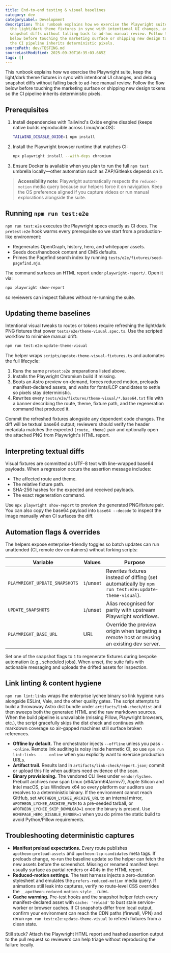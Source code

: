 ```yaml
---
title: End-to-end testing & visual baselines
category: dev
categoryLabel: Development
description: This runbook explains how we exercise the Playwright suite, keep
  the light/dark theme fixtures in sync with intentional UI changes, and debug
  snapshot diffs without falling back to ad-hoc manual review. Follow the flow
  below before touching the marketing surface or shipping new design tokens so
  the CI pipeline inherits deterministic pixels.
sourcePath: dev/TESTING.md
sourceLastModified: 2025-09-30T16:35:03.665Z
tags: []
---
```


This runbook explains how we exercise the Playwright suite, keep the light/dark theme fixtures in sync with
intentional UI changes, and debug snapshot diffs without falling back to ad-hoc manual review. Follow the flow below
before touching the marketing surface or shipping new design tokens so the CI pipeline inherits deterministic pixels.

## Prerequisites

1. Install dependencies with Tailwind's Oxide engine disabled (keeps native builds reproducible across Linux/macOS):
   ```bash
   TAILWIND_DISABLE_OXIDE=1 npm install
   ```
2. Install the Playwright browser runtime that matches CI:
   ```bash
   npx playwright install --with-deps chromium
   ```
3. Ensure Docker is available when you plan to run the full `npm test` umbrella locally—other automation such as
   ZAP/Gitleaks depends on it.

> **Accessibility note:** Playwright automatically respects the `reduced-motion` media query because our helpers force it
> on navigation. Keep the OS preference aligned if you capture videos or run manual explorations alongside the suite.

## Running `npm run test:e2e`

`npm run test:e2e` executes the Playwright specs exactly as CI does. The `pretest:e2e` hook warms every prerequisite so we
start from a production-like environment:

- Regenerates OpenGraph, history, hero, and whitepaper assets.
- Seeds docs/handbook content and CMS defaults.
- Primes the Pagefind search index by running `tests/e2e/fixtures/seed-pagefind.mjs`.

The command surfaces an HTML report under `playwright-report/`. Open it via:

```bash
npx playwright show-report
```

so reviewers can inspect failures without re-running the suite.

## Updating theme baselines

Intentional visual tweaks to routes or tokens require refreshing the light/dark PNG fixtures that power
`tests/e2e/theme-visual.spec.ts`. Use the scripted workflow to minimise manual drift:

```bash
npm run test:e2e:update-theme-visual
```

The helper wraps `scripts/update-theme-visual-fixtures.ts` and automates the full lifecycle:

1. Runs the same `pretest:e2e` preparations listed above.
2. Installs the Playwright Chromium build if missing.
3. Boots an Astro preview on-demand, forces reduced motion, preloads manifest-declared assets, and waits for fonts/LCP
   candidates to settle so pixels stay deterministic.
4. Rewrites every `tests/e2e/fixtures/theme-visual/*.base64.txt` file with a banner describing the route, theme, fixture
   path, and the regeneration command that produced it.

Commit the refreshed fixtures alongside any dependent code changes. The diff will be textual base64 output; reviewers
should verify the header metadata matches the expected `(route, theme)` pair and optionally open the attached PNG from
Playwright's HTML report.

## Interpreting textual diffs

Visual fixtures are committed as UTF-8 text with line-wrapped base64 payloads. When a regression occurs the assertion
message includes:

- The affected route and theme.
- The relative fixture path.
- SHA-256 hashes for the expected and received payloads.
- The exact regeneration command.

Use `npx playwright show-report` to preview the generated PNG/fixture pair. You can also copy the base64 payload into
`base64 --decode` to inspect the image manually when CI surfaces the diff.

## Automation flags & overrides

The helpers expose enterprise-friendly toggles so batch updates can run unattended (CI, remote dev containers) without
forking scripts:

| Variable                      | Values    | Purpose                                                                                             |
| ----------------------------- | --------- | --------------------------------------------------------------------------------------------------- |
| `PLAYWRIGHT_UPDATE_SNAPSHOTS` | `1`/unset | Rewrites fixtures instead of diffing (set automatically by `npm run test:e2e:update-theme-visual`). |
| `UPDATE_SNAPSHOTS`            | `1`/unset | Alias recognised for parity with upstream Playwright workflows.                                     |
| `PLAYWRIGHT_BASE_URL`         | URL       | Override the preview origin when targeting a remote host or reusing an existing dev server.         |

Set one of the snapshot flags to `1` to regenerate fixtures during bespoke automation (e.g., scheduled jobs). When unset,
the suite fails with actionable messaging and uploads the drifted assets for inspection.

## Link linting & content hygiene

`npm run lint:links` wraps the enterprise lychee binary so link hygiene runs alongside ESLint, Vale, and the other quality
gates. The script attempts to build a throwaway Astro dist bundle under `artifacts/link-check/dist` and then sweeps both the
generated HTML and the raw markdown sources. When the build pipeline is unavailable (missing Pillow, Playwright browsers,
etc.), the script gracefully skips the dist check and continues with markdown coverage so air-gapped machines still surface
broken references.

- **Offline by default.** The orchestrator injects `--offline` unless you pass `--online`. Remote link auditing is noisy inside
  hermetic CI, so use `npm run lint:links -- --online` when you explicitly want to exercise production URLs.
- **Artifact trail.** Results land in `artifacts/link-check/report.json`; commit or upload this file when auditors need
  evidence of the scan.
- **Binary provisioning.** The vendored CLI lives under `vendor/lychee`. Prebuilt archives now span Linux (x64/arm64/armv7),
  Apple Silicon and Intel macOS, plus Windows x64 so every platform our auditors use resolves to a deterministic binary.
  If the environment cannot reach GitHub, set `APOTHEON_LYCHEE_ARCHIVE_URL` to an internal mirror,
  `APOTHEON_LYCHEE_ARCHIVE_PATH` to a pre-seeded tarball, or `APOTHEON_LYCHEE_SKIP_DOWNLOAD=1` once the binary is present.
  Use `HOMEPAGE_HERO_DISABLE_RENDER=1` when you do prime the static build to avoid Python/Pillow requirements.

## Troubleshooting deterministic captures

- **Manifest preload expectations.** Every route publishes `apotheon:preload-assets` and `apotheon:lcp-candidates`
  meta tags. If preloads change, re-run the baseline update so the helper can fetch the new assets before the screenshot.
  Missing or renamed manifest keys usually surface as partial renders or 404s in the HTML report.
- **Reduced-motion settings.** The test harness injects a zero-duration stylesheet and emulates the
  `prefers-reduced-motion` media query. If animations still leak into captures, verify no route-level CSS overrides the
  `__apotheon-reduced-motion-style__` rules.
- **Cache warming.** Pre-test hooks and the snapshot helper fetch every manifest-declared asset with `cache: 'reload'` to
  bust stale service-worker or browser caches. If CI snapshots differ from local output, confirm your environment can
  reach the CDN paths (firewall, VPN) and rerun `npm run test:e2e:update-theme-visual` to refresh fixtures from a clean
  state.

Still stuck? Attach the Playwright HTML report and hashed assertion output to the pull request so reviewers can help
triage without reproducing the failure locally.
